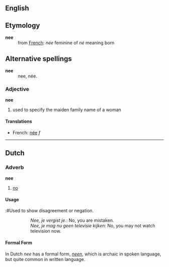 ==English==

==Etymology==
;'''nee'''
:from [[French]]: ''née'' feminine of ''né'' meaning born

==Alternative spellings==
;'''nee'''
:nee, née.

===Adjective===

'''nee'''

# used to specify the maiden family name of a woman

====Translations====

*French: [[née]] ''f''

----

==Dutch==

===Adverb===
'''nee'''

# [[no]]

====Usage====
:#Used to show disagreement or negation. 
::''Nee, je vergist je.'': No, you are mistaken. 
::''Nee, je mag nu geen televisie kijken'': No, you may not watch television now.

====Formal Form====
In Dutch ''nee'' has a formal form, ''[[neen]]'', which is archaic in spoken language, but quite common in written language.